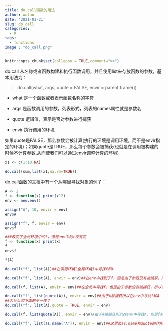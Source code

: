 ```yaml
---
title: do.call函数的用法
author: wutao
date: '2021-01-21'
slug: do_call
categories:
  - R
tags:
  - functions
image : "do_call.png"
---
```


```r
knitr::opts_chunk$set(collapse = TRUE,comment=">>")
```

do.call 从名称或者函数构建和执行函数调用，并且使用list来存放函数的参数，基本用法为：

> do.call(what, args, quote = FALSE, envir = parent.frame())

-   what 是一个函数或者表示函数名称的字符

-   args 是函数调用的参数，列表形式，列表的names属性就是参数名

-   quote 逻辑值，表示是否对参数进行捕获

-   envir 执行调用的环境

如果quote是FALSE，那么参数会被计算(执行的环境是调用环境，而不是envir指定的环境)；如果quote是TRUE，那么每个参数会被捕获(也就是在调用被构建的时候不计算参数,从而使我们可以通过envir调整计算的环境)

```r
x1 <- c(1:10,NA)

do.call(sum,list(x1,na.rm=TRUE))
```

do.call函数的文档中有一个从哪里寻找对象的例子：

```r
A <- 2
f <- function(x) print(x^2)
env <- new.env()

assign("A", 10, envir = env)
env$A

assign("f", f, envir = env)
env$f

###改变了全局环境中的f，但是env中的f没有变
f <- function(x) print(x)
f
env$f

f(A)     

do.call("f", list(A))##在调用环境(全局环境)中寻找f和A

do.call("f", list(A), envir = env)##在env中找到了f，但是由于参数没有被捕获，所以参数在调用环境(全局环境)中计算  

do.call(f, list(A), envir = env)##在全局中寻找f，但是由于参数没有被捕获，所以参数在调用环境(全局环境)中计算    

do.call("f", list(quote(A)), envir = env)##由于A被捕获所以在env中寻找f和A
##为什么和下面的不一样？
do.call("f", list(A),quote = TRUE, envir = env)

do.call(f, list(quote(A)), envir = env)#由于A被捕获所以在env中寻找A，但是f并不是语言对象(symbol)，所以在env中找不到   

do.call("f", list(as.name("A")), envir = env)##这里面as.name和quote的作用一样,都是获取symbol对象
```

